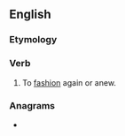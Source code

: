 ==English==

===Etymology===
{{prefix|re|fashion|lang=en}}

===Verb===
{{en-verb|refashion}}

# To [[fashion]] again or anew.

===Anagrams===
* {{l|en|fashioner}}